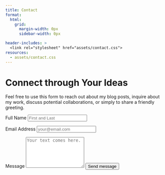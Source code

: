```yaml
---
title: Contact
format: 
  html: 
    grid:
      margin-width: 0px
      sidebar-width: 0px

header-includes: >
  <link rel="stylesheet" href="assets/contact.css">
resources:
  - assets/contact.css
---
```

<!-- copyright to https://github.com/spcanelon -->
<!-- https://github.com/spcanelon/silvia/blob/32853dd0e70a71514b0922ee306f80ed5897f776/contact.qmd --> 

::: {.grid}

::: {.g-col-5 #note}

# Connect through Your Ideas

Feel free to use this form to reach out about my blog posts, inquire about my work, discuss potential collaborations, or simply to share a friendly greeting.

<!-- verification -->

<a rel="me" style="display:none" href="https://fosstodon.org/@layal">Hidden link used to verify my account on fosstodon.org</a> <a rel="me" style="display:none" href="https://linkedin.com/in/layal-christine-lettry-529b4471/">Hidden link used to verify my account on LinkedIn</a> <a rel="me" style="display:none" href="https://twitter.com/LettryL">Hidden link used to verify my account on Twitter</a> <a rel="me" style="display:none" href="https://github.com/Layalchristine24">Hidden link used to verify my account on GitHub</a>

:::
<!-- source: https://github.com/mccarthy-m-g/tidytales/blob/main/about/index.qmd#L24-L46 -->

::: {.g-col-1}
:::

::: {.g-col-6 #form}

<form action="https://formspree.io/f/mjvlpaed" method="POST" accept-charset="utf-8">


<label for="full-name">Full Name</label>
<input type="text" name="name" id="full-name" class="form-control" placeholder="First and Last" required>

<label for="email-address">Email Address</label>
<input type="email" name="_replyto" id="email-address" class="form-control" placeholder="your@email.com" required>

<label for="message">Message</label>
  <textarea rows="6" name="message" id="message" class="form-control" placeholder="Your text comes here." required></textarea>

<button type="submit" class="btn btn-primary mt-4">Send message</button>
</form>
:::

:::
<!-- end grid -->
